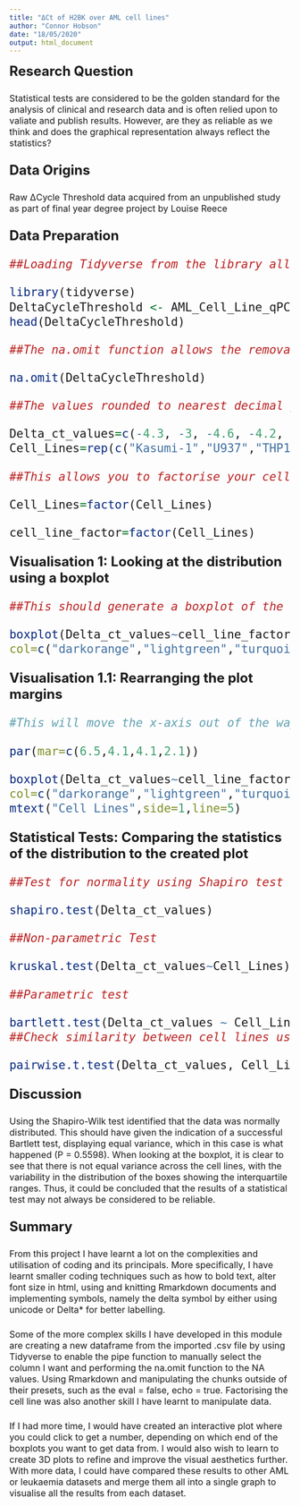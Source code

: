 ---
title: "ΔCt of H2BK over AML cell lines"
author: "Connor Hobson"
date: "18/05/2020"
output: html_document
---

<font size="5"> **Research Question** 

<font size="3"> Statistical tests are considered to be the golden standard for the analysis of clinical and research data and is often relied upon to valiate and publish results. However, are they as reliable as we think and does the graphical representation always reflect the statistics? </font>

<font size="5"> **Data Origins** </font>

<font size="3"> Raw ΔCycle Threshold data acquired from an unpublished study as part of final year degree project by Louise Reece </font>

<font size="5"> **Data Preparation** </font>

```{r TidyVerse and assigning new df for single column, eval=FALSE, echo=TRUE}
##Loading Tidyverse from the library allows you to use the pipe %>% function to delete the unwanted columns and save the dataframe as a new dataframe named 'DeltaCycleThreshold'

library(tidyverse) 
DeltaCycleThreshold <- AML_Cell_Line_qPCR_data %>% select(contains("Delta_Cyclethreshold"))
head(DeltaCycleThreshold)

##The na.omit function allows the removal of NA values that represent empty cells in the .csv file.

na.omit(DeltaCycleThreshold)
```

```{r CycleThreshold}
##The values rounded to nearest decimal place allows you to assign the varibles of your Delta cycle Threshold values and the names of the cell lines

Delta_ct_values=c(-4.3, -3, -4.6, -4.2, -2.3, -3.6, -1.9, -1.6, -3.6, -3.8, -2.2, -3.8, -3.8, -3.7, -4.1, -5.3, -2.9, -4.8)
Cell_Lines=rep(c("Kasumi-1","U937","THP1","K562","KG1","HL60"), each=3)
```


```{r Turn the cell lines into factors}
##This allows you to factorise your cell lines

Cell_Lines=factor(Cell_Lines)

cell_line_factor=factor(Cell_Lines)

```

<font size="5"> **Visualisation 1: Looking at the distribution using a boxplot** </font>

```{r Data Distribution using a boxplot}
##This should generate a boxplot of the variables that have been input earlier, with the boxes coloured and the axis' labelled

boxplot(Delta_ct_values~cell_line_factor, ylab=expression(Delta*"Ct values"), xlab = "Cell Lines", main = "Box Plot Showing \u2206Ct of H2BK Across AML Cell Lines", las=2,
col=c("darkorange","lightgreen","turquoise","purple1","aquamarine2","yellow1"))
```

<font size="5"> **Visualisation 1.1: Rearranging the plot margins ** </font>

```{r Change the plot margins} 
#This will move the x-axis out of the way of the cell line labels

par(mar=c(6.5,4.1,4.1,2.1))

boxplot(Delta_ct_values~cell_line_factor, ylab=expression(Delta*"Ct values"), xlab = "", main = "Box Plot Showing \u2206Ct of H2BK Across AML Cell Lines", las=2,
col=c("darkorange","lightgreen","turquoise","purple1","aquamarine2","yellow1"))
mtext("Cell Lines",side=1,line=5)

```

<font size="5"> **Statistical Tests: Comparing the statistics of the distribution to the created plot** </font>


```{r}
##Test for normality using Shapiro test

shapiro.test(Delta_ct_values) 
```

```{r}
##Non-parametric Test

kruskal.test(Delta_ct_values~Cell_Lines)
```

```{r}
##Parametric test 

bartlett.test(Delta_ct_values ~ Cell_Lines) 
##Check similarity between cell lines using a pairwise t test) 

pairwise.t.test(Delta_ct_values, Cell_Lines, p.adj = "holm")

```

<font size="5"> **Discussion** </font> 

<font size="3"> Using the Shapiro-Wilk test identified that the data was normally distributed. This should have given the indication of a successful Bartlett test, displaying equal variance, which in this case is what happened (P = 0.5598). When looking at the boxplot, it is clear to see that there is not equal variance across the cell lines, with the variability in the distribution of the boxes showing the interquartile ranges. Thus, it could be concluded that the results of a statistical test may not always be considered to be reliable. </font>

<font size="5"> **Summary** </font>

<font size="3"> From this project I have learnt a lot on the complexities and utilisation of coding and its principals. More specifically, I have learnt smaller coding techniques such as how to bold text, alter font size in html, using and knitting Rmarkdown documents and implementing symbols, namely the delta symbol by either using unicode or Delta* for better labelling.

Some of the more complex skills I have developed in this module are creating a new dataframe from the imported .csv file by using Tidyverse to enable the pipe function to manually select the column I want and performing the na.omit function to the NA values. Using Rmarkdown and manipulating the chunks outside of their presets, such as the eval = false, echo = true. Factorising the cell line was also another skill I have learnt to manipulate data.

If I had more time, I would have created an interactive plot where you could click to get a number, depending on which end of the boxplots you want to get data from. I would also wish to learn to create 3D plots to refine and improve the visual aesthetics further. With more data, I could have compared these results to other AML or leukaemia datasets and merge them all into a single graph to visualise all the results from each dataset. </font>

